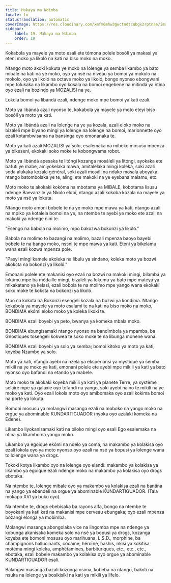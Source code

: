 ```yaml
---
title: Makaya ma Ndimba
locale: ln
statusTranslation: automatic
coverImage: https://res.cloudinary.com/xmfm6mhw3gwctndtcubgx2rptnae/image/upload/v1741354419/small_cover_la_gran_rebelion_28716e29d2.webp
sidebar:
    label: 19. Makaya ma Ndimba
    order: 19
---
```

Kokabola ya mayele ya moto esali ete tómona polele bosólí ya makasi ya eteni moko ya likoló na kati na biso moko na moko.

Ntango moto akoki kokuta ye moko na lolenge ya semba likambo ya bato mibale na kati na ye moko, oyo ya nsé na niveau ya bomoi ya mokolo na mokolo, oyo ya likoló na octave moko ya likoló, bongo nyonso ebongwani mpe tolukaka na likambo oyo kosala na bomoi engebene na mitindá ya ntina oyo ezali na bozindo ya MOZALISI na ye.

Lokola bomoi ya libándá ezali, ndenge moko mpe bomoi ya kati ezali.

Moto ya libándá azali nyonso te, kokabola ya mayele ya moto eteyi biso bosólí ya moto ya kati.

Moto ya libándá azali na lolenge na ye ya kozala, azali eloko moko na bizaleli mpe biyano mingi ya lolenge na lolenge na bomoi, marionnette oyo ezali kotambwisama na bansinga oyo emonanaka te.

Moto ya kati azali MOZALISI ya solo, esalemaka na mibeko mosusu mpenza ya bikeseni, ekokaki soko moke te kobongwama robot.

Moto ya libándá apesaka te litóngi kozanga mosáleli ya litóngi, ayokaka ete bafuti ye mabe, amiyokelaka mawa, amitalelaka mingi koleka, soki azali soda alukaka kozala général, soki azali mosáli na ndako mosala aboyaka ntango batombolaka ye te, alingi ete makoki na ye eyebana malamu, etc.

Moto moko te akokaki kokóma na mbotama ya MIBALE, kobotama lisusu ndenge Baevanzile ya Nkolo elobi, ntango azali kokoba kozala na mayele ya moto ya nsé ya lokuta.

Ntango moto amoni bobele te na ye moko mpe mawa ya kati, ntango azali na mpiko ya kotalela bomoi na ye, na ntembe te ayebi ye moko ete azali na makoki ya ndenge nini te.

"Esengo na babola na molimo, mpo bakozwa bokonzi ya likoló."

Babola na molimo to bazangi na molimo, bazali mpenza baoyo bayebi bobele te na bango moko, nsɔni te mpe mawa ya kati. Eteni ya bikelamu wana ezali kozwa mpenza pole.

"Pasyi mingi kamele akoleka na libulu ya sindano, koleka moto ya bozwi akokɔta na bokonzi ya likoló."

Emonani polele ete makanisi oyo ezali na bozwi na makoki mingi, bilambá ya lokumu mpe ba médaille mingi, bizaleli ya lokumu ya bato mpe mateya ya mikakatano ya kelasi, ezali bobola te na molimo mpe yango wana ekokaki soko moke te kokɔta na bokonzi ya likoló.

Mpo na kokɔta na Bokonzi esengeli kozala na bozwi ya kondima. Ntango kokabola ya mayele ya moto esalami te na kati na biso moko na moko, BONDIMA ekómi eloko moko ya koleka likoki te.

BONDIMA ezali boyebi ya peto, bwanya ya komeka mbala moko.

BONDIMA ebungisamaki ntango nyonso na bandimbola ya mpamba, ba Gnostiques tosengeli kokwea te soko moke te na libunga monene wana.

BONDIMA ezali boyebi ya solo ya semba; bomoi kitoko ya moto ya kati; koyeba Nzambe ya solo.

Moto ya kati, ntango ayebi na nzela ya eksperiansi ya mystique ya semba mikili na ye moko ya kati, emonani polele ete ayebi mpe mikili ya kati ya bato nyonso oyo bafandi na etando ya mabele.

Moto moko te akokaki koyeba mikili ya kati ya planete Terre, ya système solaire mpe ya galaxie oyo tofandi na yango, soki ayebi naino te mikili na ye moko ya kati. Oyo ezali lokola moto oyo amibomaka oyo azali kokima bomoi na porte ya lokuta.

Bomoni mosusu ya molangwi masanga ezali na moboko na yango moko na orgue ya abominable KUNDARTIGUADOR (nyoka oyo azalaki komeka na Edene).

Likambo liyokanisamaki kati na biloko mingi oyo esali Ego esalemaka na ntina ya likambo na yango moko.

Likambo ya egoique ekómi na ndelo ya coma, na makambo ya kolakisa oyo ezali lokola oyo ya moto nyonso oyo azali na nsé ya bopusi ya lolenge wana to lolenge wana ya drɔgɛ.

Tokoki kotya likambo oyo na lolenge oyo elandi: makambo ya kolakisa ya likambo ya egoique ezali ndenge moko na makambo ya kolakisa oyo drɔgɛ ebotaka.

Na ntembe te, lolenge mibale oyo ya makambo ya kolakisa ezali na bantina na yango ya ebandeli na orgue ya abominable KUNDARTIGUADOR. (Tala mokapo XVI ya buku oyo).

Na ntembe te, drɔgɛ ebebisaka ba rayons alfa, bongo na ntembe te boyokani ya kati kati na makanisi mpe cerveau ebungaka; oyo ezali mpenza bozangi elonga ya mobimba.

Molangwi masanga abongolaka vice na lingomba mpe na ndenge ya kobunga akanisaka komeka solo na nsé ya bopusi ya drɔgɛ, kozanga koyeba ete bomoni mosusu oyo marihuana, L.S.D., morphine, ba champignons hallucinants, cocaïne, héroïne, hashis, nkisi ya kokitisa motéma mingi koleka, amphétamines, barbituriques, etc., etc., etc., ebotaka, ezali bobele makambo ya kolakisa oyo orgue ya abominable KUNDARTIGUADOR esali.

Balangwi masanga bazali kozonga nsima, kobeba na ntango, bakɔti na nsuka na lolenge ya bosikisiki na kati ya mikili ya lifelo.

